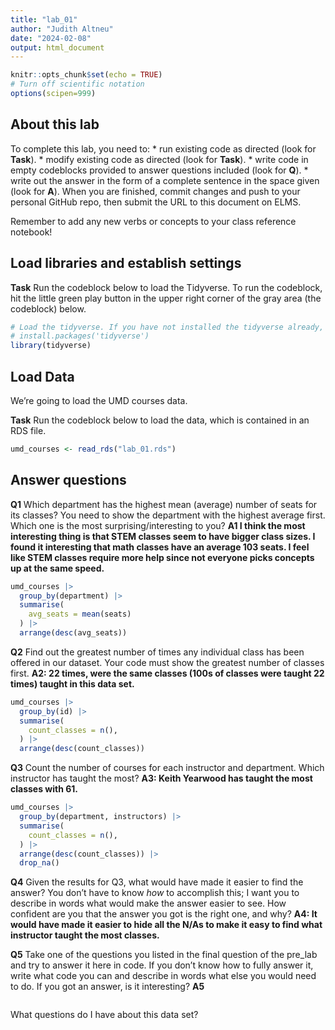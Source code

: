 ```yaml
---
title: "lab_01"
author: "Judith Altneu"
date: "2024-02-08"
output: html_document
---
```


```r
knitr::opts_chunk$set(echo = TRUE)
# Turn off scientific notation
options(scipen=999)
```

## About this lab

To complete this lab, you need to: \* run existing code as directed (look for **Task**). \* modify existing code as directed (look for **Task**). \* write code in empty codeblocks provided to answer questions included (look for **Q**). \* write out the answer in the form of a complete sentence in the space given (look for **A**). When you are finished, commit changes and push to your personal GitHub repo, then submit the URL to this document on ELMS.

Remember to add any new verbs or concepts to your class reference notebook!

## Load libraries and establish settings

**Task** Run the codeblock below to load the Tidyverse. To run the codeblock, hit the little green play button in the upper right corner of the gray area (the codeblock) below.

```r
# Load the tidyverse. If you have not installed the tidyverse already, remove the # from the next line and run it first.  
# install.packages('tidyverse')
library(tidyverse)
```

## Load Data

We're going to load the UMD courses data.

**Task** Run the codeblock below to load the data, which is contained in an RDS file.

```r
umd_courses <- read_rds("lab_01.rds")
```

## Answer questions

**Q1** Which department has the highest mean (average) number of seats for its classes? You need to show the department with the highest average first. Which one is the most surprising/interesting to you? **A1 I think the most interesting thing is that STEM classes seem to have bigger class sizes. I found it interesting that math classes have an average 103 seats. I feel like STEM classes require more help since not everyone picks concepts up at the same speed.**

```r
umd_courses |>
  group_by(department) |>
  summarise(
    avg_seats = mean(seats)
  ) |>
  arrange(desc(avg_seats))

```

**Q2** Find out the greatest number of times any individual class has been offered in our dataset. Your code must show the greatest number of classes first. **A2: 22 times, were the same classes (100s of classes were taught 22 times) taught in this data set.**

```r
umd_courses |>
  group_by(id) |>
  summarise(
    count_classes = n(),
  ) |>
  arrange(desc(count_classes))
```

**Q3** Count the number of courses for each instructor and department. Which instructor has taught the most? **A3: Keith Yearwood has taught the most classes with 61.**

```r
umd_courses |>
  group_by(department, instructors) |>
  summarise(
    count_classes = n(),
  ) |>
  arrange(desc(count_classes)) |> 
  drop_na()
```

**Q4** Given the results for Q3, what would have made it easier to find the answer? You don't have to know *how* to accomplish this; I want you to describe in words what would make the answer easier to see. How confident are you that the answer you got is the right one, and why? **A4: It would have made it easier to hide all the N/As to make it easy to find what instructor taught the most classes.**

**Q5** Take one of the questions you listed in the final question of the pre_lab and try to answer it here in code. If you don't know how to fully answer it, write what code you can and describe in words what else you would need to do. If you got an answer, is it interesting? **A5**

```r

```

What questions do I have about this data set?
